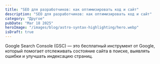 ```yaml
---
title: "SEO для разработчиков: как оптимизировать код и сайт"
description: "SEO для разработчиков: как оптимизировать код и сайт"
category: "Другое"
pubDate: "Mar 18 2025"
heroImage: "/images/blog/astro-syntax-highlighting/hero.webp"
isDraft: true
---
```


Google Search Console (GSC) — это бесплатный инструмент от Google, который помогает отслеживать состояние сайта в поиске, выявлять ошибки и улучшать индексацию страниц.
